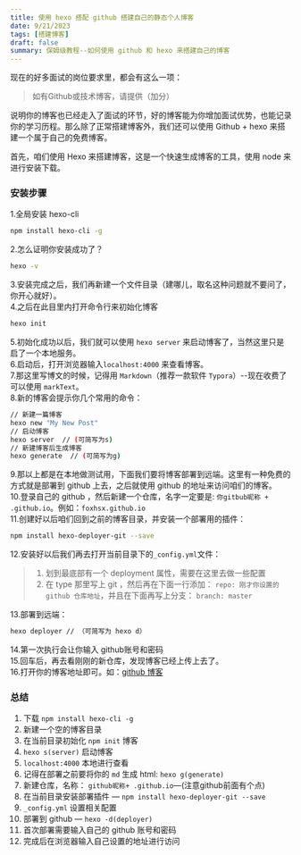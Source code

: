 ```yaml
---
title: 使用 hexo 搭配 github 搭建自己的静态个人博客
date: 9/21/2023
tags: [搭建博客]
draft: false
summary: 保姆级教程--如何使用 github 和 hexo 来搭建自己的博客
---
```


现在的好多面试的岗位要求里，都会有这么一项：

> 如有Github或技术博客，请提供（加分）

说明你的博客也已经走入了面试的环节，好的博客能为你增加面试优势，也能记录你的学习历程。那么除了正常搭建博客外，我们还可以使用 Github + hexo 来搭建一个属于自己的免费博客。

首先，咱们使用 Hexo 来搭建博客，这是一个快速生成博客的工具，使用 node 来进行安装下载。

### 安装步骤

1.全局安装 hexo-cli

```bash
npm install hexo-cli -g
```

2.怎么证明你安装成功了？

```bash
hexo -v
```

3.安装完成之后，我们再新建一个文件目录（建哪儿，取名这种问题就不要问了，你开心就好）。\
4.之后在此目里内打开命令行来初始化博客

```bash
hexo init
```

5.初始化成功以后，我们就可以使用 `hexo server` 来启动博客了，当然这里只是启了一个本地服务。\
6.启动后，打开浏览器输入`localhost:4000` 来查看博客。\
7.那这里写博文的时候，记得用 `Markdown`（推荐一款软件 `Typora`）--现在收费了可以使用 `markText`。\
8.新的博客会提示你几个常用的命令：

```bash
// 新建一篇博客
hexo new "My New Post"
// 启动博客
hexo server  // (可简写为s)
// 新建博客后生成博客
hexo generate  // (可简写为g)
```

9.那以上都是在本地做测试用，下面我们要将博客部署到远端。这里有一种免费的方式就是部署到 github 上去，之后就使用 github 的地址来访问咱们的博客。\
10.登录自己的 github ，然后新建一个仓库，名字一定要是: `你gitbub昵称 + .github.io`。例如：`foxhsx.github.io`\
11.创建好以后咱们回到之前的博客目录，并安装一个部署用的插件：

```bash
npm install hexo-deployer-git --save
```

12.安装好以后我们再去打开当前目录下的`_config.yml`文件：

> 1.  划到最底部有一个 deployment 属性，需要在这里去做一些配置
> 2.  在 type 那里写上 git ，然后再在下面一行添加： `repo: 刚才你设置的 github 仓库地址`，并且在下面再写上分支： `branch: master`

13.部署到远端：

```bash
hexo deployer // （可简写为 hexo d）
```

14.第一次执行会让你输入 github账号和密码\
15.回车后，再去看刚刚的新仓库，发现博客已经上传上去了。\
16.打开你的博客地址即可。如：[github 博客](https://foxhsx.github.io)

### 总结

1.  下载 `npm install hexo-cli -g`
2.  新建一个空的博客目录
3.  在当前目录初始化 `npm init` 博客
4.  `hexo s(server)` 启动博客
5.  `localhost:4000` 本地进行查看
6.  记得在部署之前要将你的 `md` 生成 html: `hexo g(generate)`
7.  新建仓库，名称： `github昵称+ .github.io`—(注意github前面有个点)
8.  在当前目录安装部署插件 — `npm install hexo-deployer-git --save`
9.  `_config.yml` 设置相关配置
10. 部署到 github — `hexo -d(deployer)`
11. 首次部署需要输入自己的 github 账号和密码
12. 完成后在浏览器输入自己设置的地址进行访问

